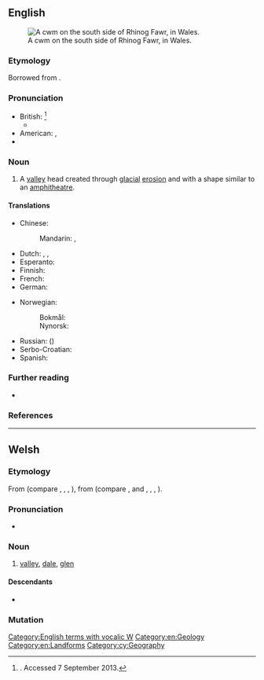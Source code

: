 {{also|CWM}}
==English==
{{was wotd|2010|July|23}}
[[File:Cwm on the south side of Rhinog Fawr - geograph.org.uk - 42111.jpg|thumb|A cwm on the south side of Rhinog Fawr, in Wales.]]

===Etymology===
Borrowed from {{bor|en|cy|cwm||[[valley]]}}.

===Pronunciation===
* British: {{IPA|en|/kʊm/}}<ref>{{R:Lexico}}. Accessed 7 September 2013.</ref>
** {{audio|en|LL-Q1860 (eng)-Vealhurl-cwm.wav|Audio (UK)}}
* American: {{enPR|ko͞om}}, {{IPA|en|/kuːm/}}
* {{rhymes|en|uːm}}
{{rfap|en|especially a Welsh pronunciation}}

===Noun===
{{en-noun}}

# A [[valley]] head created through [[glacial]] [[erosion]] and with a shape similar to an [[amphitheatre]].
#: {{syn|en|cirque|coombe|corrie}}

====Translations====
{{trans-top|valley head created through glacial erosion}}
* Chinese:
*: Mandarin: {{t|cmn|山側凹地|sc=Hani}}, {{t|cmn|山侧凹地|tr=shāncè āodì|sc=Hani}}
* Dutch: {{t+|nl|keteldal|n}}, {{t+|nl|kaar|n}}, {{t|nl|U-dal|n}}
* Esperanto: {{t|eo|cirkvalo}}
* Finnish: {{t+|fi|onsilo}}
* French: {{t+|fr|cirque}}
* German: {{t+|de|Kar|n}}
{{trans-mid}}
* Norwegian:
*: Bokmål: {{t+|no|botn|m}}
*: Nynorsk: {{t|nn|botn|m}}
* Russian: ({{t+|ru|ледниковый}}) {{t+|ru|цирк|m}}
* Serbo-Croatian: {{t+|sh|krnica|f}}
* Spanish: {{t+|es|circo}}
{{trans-bottom}}

===Further reading===
* {{pedia|cirque}}

===References===
<references/>

[[Category:English terms with vocalic W]]
[[Category:en:Geology]]
[[Category:en:Landforms]]

----

==Welsh==

===Etymology===
From {{inh|cy|cel-pro|*kumbā}} (compare {{cog|br|komm||trough}}, {{cog|ga|com}}, {{m|ga|coim||chest cavity}}, {{cog|fr|combe}}), from {{inh|cy|ine-pro|*ḱumbʰ-}} (compare {{cog|la|incumbo|incumbere|to lie down}}, {{cog|en|coomb}} and {{cog|ang|cumb||hollow; narrow valley}}, {{cog|nl|kom||bowl, basin}}, {{cog|de|Kumpf||vessel}}, {{cog|sa|कुम्भ||a pot, jug}}).

===Pronunciation===
* {{IPA|cy|/kʊm/}}

===Noun===
{{cy-noun|m|cymau|pl2=cymoedd}}

# [[valley]], [[dale]], [[glen]]

====Descendants====
* {{desc|en|cwm}}

===Mutation===
{{cy-mut-auto}}

[[Category:cy:Geography]]